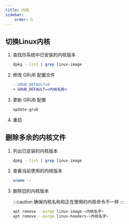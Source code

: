 ```yaml
---
title: 内核
sidebar:
    order: 5
---
```



## 切换Linux内核

<Steps>

1. 查找你系统中已安装的内核版本

    ```bash
    dpkg --list | grep linux-image
    ```

2. 修改 GRUB 配置文件

    ```diff lang="ini" title="/etc/default/grub"
    - GRUB_DEFAULT=0
    + GRUB_DEFAULT=<内核名称>
    ```

3. 更新 GRUB 配置

    ```bash
    update-grub
    ```

4. 重启

</Steps>

## 删除多余的内核文件

<Steps>

1. 列出已安装的内核版本

    ```bash
    dpkg --list | grep linux-image
    ```

2. 查看当前使用的内核版本

    ```bash
    uname -r
    ```

3. 删除旧的内核版本

    :::caution
    确保内核名称和正在使用的内核命令不一样
    :::

    ```bash
    apt remove --purge linux-image-<内核名字>
    apt remove --purge linux-headers-<内核名字>
    ```

</Steps>
